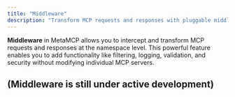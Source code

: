 ```yaml
---
title: "Middleware"
description: "Transform MCP requests and responses with pluggable middleware"
---
```


**Middleware** in MetaMCP allows you to intercept and transform MCP requests and responses at the namespace level. This powerful feature enables you to add functionality like filtering, logging, validation, and security without modifying individual MCP servers.

## (Middleware is still under active development)